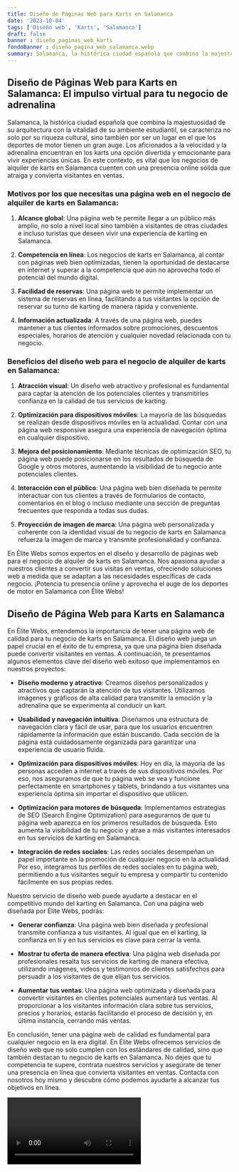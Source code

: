 ```yaml
---
title: Diseño de Páginas Web para Karts en Salamanca
date: '2023-10-04'
tags: ['Diseño web', 'Karts', 'Salamanca']
draft: false
banner : diseño_paginas_web_karts
fondoBanner : diseño_pagina_web_salamanca.webp
summary: Salamanca, la histórica ciudad española que combina la majestuosidad de su arquitectura con la vitalidad de su ambiente estudiantil, se caracteriza no solo por su riqueza cultural, sino también por ser un lugar en el que los deportes de motor tienen un gran auge. Los aficionados a la velocidad y la adrenalina encuentran en los karts una opción divertida y emocionante para vivir experiencias únicas. En este contexto, es vital que los negocios de alquiler de karts en Salamanca cuenten con una presencia online sólida que atraiga y convierta visitantes en ventas.
---
```


## Diseño de Páginas Web para Karts en Salamanca: El impulso virtual para tu negocio de adrenalina

Salamanca, la histórica ciudad española que combina la majestuosidad de su arquitectura con la vitalidad de su ambiente estudiantil, se caracteriza no solo por su riqueza cultural, sino también por ser un lugar en el que los deportes de motor tienen un gran auge. Los aficionados a la velocidad y la adrenalina encuentran en los karts una opción divertida y emocionante para vivir experiencias únicas. En este contexto, es vital que los negocios de alquiler de karts en Salamanca cuenten con una presencia online sólida que atraiga y convierta visitantes en ventas.

### Motivos por los que necesitas una página web en el negocio de alquiler de karts en Salamanca:

1. **Alcance global**: Una página web te permite llegar a un público más amplio, no solo a nivel local sino también a visitantes de otras ciudades e incluso turistas que deseen vivir una experiencia de karting en Salamanca.

2. **Competencia en línea**: Los negocios de karts en Salamanca, al contar con páginas web bien optimizadas, tienen la oportunidad de destacarse en internet y superar a la competencia que aún no aprovecha todo el potencial del mundo digital.

3. **Facilidad de reservas**: Una página web te permite implementar un sistema de reservas en línea, facilitando a tus visitantes la opción de reservar su turno de karting de manera rápida y conveniente.

4. **Información actualizada**: A través de una página web, puedes mantener a tus clientes informados sobre promociones, descuentos especiales, horarios de atención y cualquier novedad relacionada con tu negocio.

### Beneficios del diseño web para el negocio de alquiler de karts en Salamanca:

1. **Atracción visual**: Un diseño web atractivo y profesional es fundamental para captar la atención de los potenciales clientes y transmitirles confianza en la calidad de tus servicios de karting.

2. **Optimización para dispositivos móviles**: La mayoría de las búsquedas se realizan desde dispositivos móviles en la actualidad. Contar con una página web responsive asegura una experiencia de navegación óptima en cualquier dispositivo.

3. **Mejora del posicionamiento**: Mediante técnicas de optimización SEO, tu página web puede posicionarse en los resultados de búsqueda de Google y otros motores, aumentando la visibilidad de tu negocio ante potenciales clientes.

4. **Interacción con el público**: Una página web bien diseñada te permite interactuar con tus clientes a través de formularios de contacto, comentarios en el blog o incluso mediante una sección de preguntas frecuentes que responda a todas sus dudas.

5. **Proyección de imagen de marca**: Una página web personalizada y coherente con la identidad visual de tu negocio de karts en Salamanca refuerza la imagen de marca y transmite profesionalidad y confianza.

En Élite Webs somos expertos en el diseño y desarrollo de páginas web para el negocio de alquiler de karts en Salamanca. Nos apasiona ayudar a nuestros clientes a convertir sus visitas en ventas, ofreciendo soluciones web a medida que se adaptan a las necesidades específicas de cada negocio. ¡Potencia tu presencia online y aprovecha el auge de los deportes de motor en Salamanca con Élite Webs!

<GifSeo />

<Cta />

## Diseño de Página Web para Karts en Salamanca

En Élite Webs, entendemos la importancia de tener una página web de calidad para tu negocio de karts en Salamanca. El diseño web juega un papel crucial en el éxito de tu empresa, ya que una página bien diseñada puede convertir visitantes en ventas. A continuación, te presentamos algunos elementos clave del diseño web exitoso que implementamos en nuestros proyectos:

- **Diseño moderno y atractivo**: Creamos diseños personalizados y atractivos que captarán la atención de tus visitantes. Utilizamos imágenes y gráficos de alta calidad para transmitir la emoción y la adrenalina que se experimenta al conducir un kart.

- **Usabilidad y navegación intuitiva**: Diseñamos una estructura de navegación clara y fácil de usar, para que los usuarios encuentren rápidamente la información que están buscando. Cada sección de la página está cuidadosamente organizada para garantizar una experiencia de usuario fluida.

- **Optimización para dispositivos móviles**: Hoy en día, la mayoría de las personas acceden a internet a través de sus dispositivos móviles. Por eso, nos aseguramos de que tu página web se vea y funcione perfectamente en smartphones y tablets, brindando a tus visitantes una experiencia óptima sin importar el dispositivo que utilicen.

- **Optimización para motores de búsqueda**: Implementamos estrategias de SEO (Search Engine Optimization) para asegurarnos de que tu página web aparezca en los primeros resultados de búsqueda. Esto aumenta la visibilidad de tu negocio y atrae a más visitantes interesados en tus servicios de karting en Salamanca.

- **Integración de redes sociales**: Las redes sociales desempeñan un papel importante en la promoción de cualquier negocio en la actualidad. Por eso, integramos tus perfiles de redes sociales en tu página web, permitiendo a tus visitantes seguir tu empresa y compartir tu contenido fácilmente en sus propias redes.

Nuestro servicio de diseño web puede ayudarte a destacar en el competitivo mundo del karting en Salamanca. Con una página web diseñada por Élite Webs, podrás:

- **Generar confianza**: Una página web bien diseñada y profesional transmite confianza a tus visitantes. Al igual que en el karting, la confianza en ti y en tus servicios es clave para cerrar la venta.

- **Mostrar tu oferta de manera efectiva**: Una página web diseñada por profesionales resalta tus servicios de karting de manera efectiva, utilizando imágenes, videos y testimonios de clientes satisfechos para persuadir a los visitantes de que elijan tus servicios.

- **Aumentar tus ventas**: Una página web optimizada y diseñada para convertir visitantes en clientes potenciales aumentará tus ventas. Al proporcionar a los visitantes información clara sobre tus servicios, precios y horarios, estarás facilitando el proceso de decisión y, en última instancia, cerrando más ventas.

En conclusión, tener una página web de calidad es fundamental para cualquier negocio en la era digital. En Élite Webs ofrecemos servicios de diseño web que no solo cumplen con los estándares de calidad, sino que también destacan tu negocio de karts en Salamanca. No dejes que tu competencia te supere, contrata nuestros servicios y asegúrate de tener una presencia en línea que convierta visitantes en ventas. Contacta con nosotros hoy mismo y descubre cómo podemos ayudarte a alcanzar tus objetivos en línea.

<Video />

<CtaBot job='Karts' city='Salamanca'/>

<Gmaps query='Salamanca+españa+maps' />